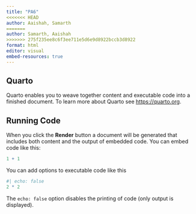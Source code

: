 ```yaml
---
title: "PA6"
<<<<<<< HEAD
author: Aaishah, Samarth
=======
author: Samarth, Aaishah
>>>>>>> 275f235ee8c6f3ee711e5d6e9d8922bccb3d8922
format: html
editor: visual
embed-resources: true
---
```


## Quarto

Quarto enables you to weave together content and executable code into a finished document. To learn more about Quarto see <https://quarto.org>.

## Running Code

When you click the **Render** button a document will be generated that includes both content and the output of embedded code. You can embed code like this:

```r
1 + 1
```

You can add options to executable code like this

```r
#| echo: false
2 * 2
```

The `echo: false` option disables the printing of code (only output is displayed).
